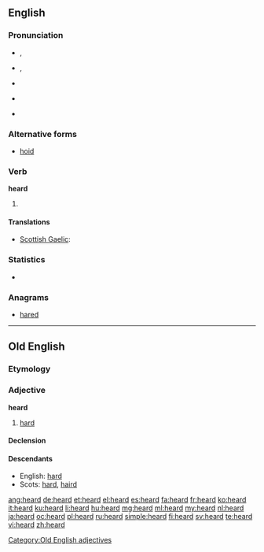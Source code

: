 ==English==
{{wikipedia|dab=heard}}

===Pronunciation===
* {{a|RP}} {{IPA|/ˈhɜːd/}}, {{X-SAMPA|/"h3:d/}}
* {{a|US}} {{IPA|/ˈhɝd/}}, {{X-SAMPA|/"h3`d/}}
* {{audio|en-us-heard.ogg|Audio (US)}}
* {{a|NYC}} {{IPA|/hɜjd/}}
* {{rhymes|ɜː(r)d}}

===Alternative forms===
* [[hoid]]

===Verb===
'''heard'''

# {{past of|hear}}

====Translations====
{{trans-top|past tense of hear}}
* [[Scottish Gaelic]]: {{t-|gd|chuala}}
{{trans-mid}}
{{trans-bottom}}

===Statistics===
* {{rank|both|having|look|200|heard|night|mind|heart}}

===Anagrams===
* [[hared#English|hared]]

----

==Old English==

===Etymology===
{{etyl|gem-pro|ang}} {{recons|harduz|lang=gem-pro}}

===Adjective===
'''heard'''

# [[hard]]

====Declension====
{{ang-adjdec-long|heard}}

====Descendants====
* English: [[hard]]
* Scots: [[hard]], [[haird]]

[[Category:Old English adjectives]]

[[ang:heard]]
[[de:heard]]
[[et:heard]]
[[el:heard]]
[[es:heard]]
[[fa:heard]]
[[fr:heard]]
[[ko:heard]]
[[it:heard]]
[[ku:heard]]
[[li:heard]]
[[hu:heard]]
[[mg:heard]]
[[ml:heard]]
[[my:heard]]
[[nl:heard]]
[[ja:heard]]
[[oc:heard]]
[[pl:heard]]
[[ru:heard]]
[[simple:heard]]
[[fi:heard]]
[[sv:heard]]
[[te:heard]]
[[vi:heard]]
[[zh:heard]]